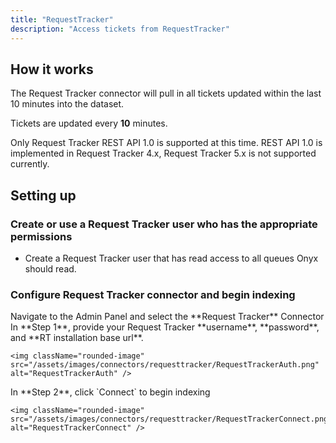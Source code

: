 ```yaml
---
title: "RequestTracker"
description: "Access tickets from RequestTracker"
---
```


## How it works

The Request Tracker connector will pull in all tickets updated within the last 10 minutes into the dataset.

Tickets are updated every **10** minutes.

Only Request Tracker REST API 1.0 is supported at this time. REST API 1.0 is implemented in Request Tracker 4.x,
Request Tracker 5.x is not supported currently.

## Setting up

### Create or use a Request Tracker user who has the appropriate permissions

- Create a Request Tracker user that has read access to all queues Onyx should read.

### Configure Request Tracker connector and begin indexing

<Steps>
  <Step title="Open Request Tracker connector">
    Navigate to the Admin Panel and select the **Request Tracker** Connector
  </Step>

  <Step title="Enter credentials">
    In **Step 1**, provide your Request Tracker **username**, **password**, and **RT installation base url**.

    <img className="rounded-image" src="/assets/images/connectors/requesttracker/RequestTrackerAuth.png" alt="RequestTrackerAuth" />
  </Step>

  <Step title="Start indexing">
    In **Step 2**, click `Connect` to begin indexing

    <img className="rounded-image" src="/assets/images/connectors/requesttracker/RequestTrackerConnect.png" alt="RequestTrackerConnect" />
  </Step>
</Steps>
